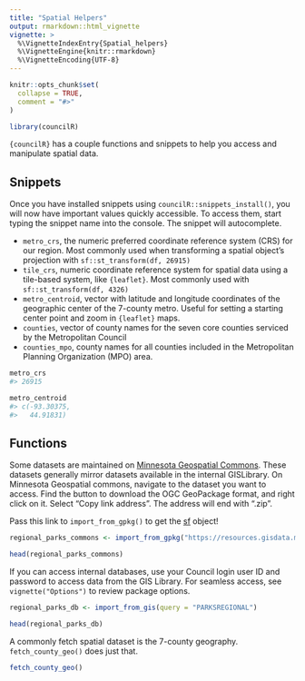 ```yaml
---
title: "Spatial Helpers"
output: rmarkdown::html_vignette
vignette: >
  %\VignetteIndexEntry{Spatial_helpers}
  %\VignetteEngine{knitr::rmarkdown}
  %\VignetteEncoding{UTF-8}
---
```


```r
knitr::opts_chunk$set(
  collapse = TRUE,
  comment = "#>"
)
```

```r
library(councilR)
```

`{councilR}` has a couple functions and snippets to help you access and manipulate spatial data. 

## Snippets  
Once you have installed snippets using `councilR::snippets_install()`, you will now have important values quickly accessible. To access them, start typing the snippet name into the console. The snippet will autocomplete. 

  - `metro_crs`, the numeric preferred coordinate reference system (CRS) for our region. Most commonly used when transforming a spatial object's projection with `sf::st_transform(df, 26915)`
  - `tile_crs`, numeric coordinate reference system for spatial data using a tile-based system, like `{leaflet}`. Most commonly used with `sf::st_transform(df, 4326)`
  - `metro_centroid`, vector with latitude and longitude coordinates of the geographic center of the 7-county metro. Useful for setting a starting center point and zoom in `{leaflet}` maps.
  - `counties`, vector of county  names for the seven core counties serviced by the Metropolitan Council 
  - `counties_mpo`, county names for all counties included in the Metropolitan Planning Organization (MPO) area. 

```r
metro_crs
#> 26915

metro_centroid
#> c(-93.30375,
#>   44.91831)
```

## Functions  

Some datasets are maintained on [Minnesota Geospatial Commons](https://gisdata.mn.gov/). These datasets generally mirror datasets available in the internal GISLibrary. On Minnesota Geospatial commons, navigate to the dataset you want to access. Find the button to download the OGC GeoPackage format, and right click on it. Select "Copy link address". The address will end with  ".zip". 

Pass this link to `import_from_gpkg()` to get the [sf]() object!

```r
regional_parks_commons <- import_from_gpkg("https://resources.gisdata.mn.gov/pub/gdrs/data/pub/us_mn_state_metc/plan_parks_regional/gpkg_plan_parks_regional.zip")

head(regional_parks_commons)
```

If you can access internal databases, use your Council login user ID and password to access data from the GIS Library. For seamless access, see `vignette("Options")` to review package options.

```r
regional_parks_db <- import_from_gis(query = "PARKSREGIONAL")

head(regional_parks_db)
```
A commonly fetch spatial dataset is the 7-county geography. `fetch_county_geo()` does just that.  

```r
fetch_county_geo()
```


